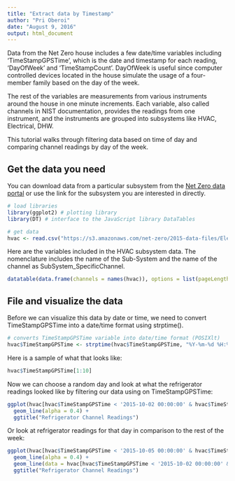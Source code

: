 ```yaml
---
title: "Extract data by Timestamp"
author: "Pri Oberoi"
date: "August 9, 2016"
output: html_document
---
```


Data from the Net Zero house includes a few date/time variables including 'TimeStampGPSTime', which is the date and timestamp for each reading, 'DayOfWeek' and 'TimeStampCount'. DayOfWeek is useful since computer controlled devices located in the house simulate the usage of a four-member family based on the day of the week.

The rest of the variables are measurements from various instruments around the house in one minute increments. Each variable, also called channels in  NIST documentation, provides the readings from one instrument, and the instruments are grouped into subsystems like HVAC, Electrical, DHW.

This tutorial walks through filtering data based on time of day and comparing channel readings by day of the week.

## Get the data you need

You can download data from a particular subsystem from the [Net Zero data portal](http://commercedataservice.github.io/NZERTF/) or use the link for the subsystem you are interested in directly.

```r
# load libraries
library(ggplot2) # plotting library
library(DT) # interface to the JavaScript library DataTables

# get data
hvac <- read.csv("https://s3.amazonaws.com/net-zero/2015-data-files/ElecEnergy.csv", header=TRUE, na.strings=c("NA", "NULL", "", " "))

```

Here are the variables included in the HVAC subsystem data. The nomenclature includes the name of the Sub-System and the name of the channel as SubSystem_SpecificChannel.
```r
datatable(data.frame(channels = names(hvac)), options = list(pageLength = 20))
```

## File and visualize the data

Before we can visualize this data by date or time, we need to convert TimeStampGPSTime into a date/time format using strptime().
```r
# converts TimeStampGPSTime variable into date/time format (POSIXlt)
hvac$TimeStampGPSTime <- strptime(hvac$TimeStampGPSTime, "%Y-%m-%d %H:%M:%S")
```
Here is a sample of what that looks like:
```r
hvac$TimeStampGPSTime[1:10]
```
Now we can choose a random day and look at what the refrigerator readings looked like by filtering our data using on TimeStampGPSTime:
```r
ggplot(hvac[hvac$TimeStampGPSTime < '2015-10-02 00:00:00' & hvac$TimeStampGPSTime > '2015-10-01 00:00:00',], aes(x = TimeStampGPSTime, y = ElecEnergy_RPBA8Refrigerator)) +
  geom_line(alpha = 0.4) +
  ggtitle("Refrigerator Channel Readings")
```
Or look at refrigerator readings for that day in comparison to the rest of the week:
```r
ggplot(hvac[hvac$TimeStampGPSTime < '2015-10-05 00:00:00' & hvac$TimeStampGPSTime > '2015-09-28 00:00:00',], aes(x = TimeStampGPSTime, y = ElecEnergy_RPBA8Refrigerator)) +
  geom_line(alpha = 0.4) +
  geom_line(data = hvac[hvac$TimeStampGPSTime < '2015-10-02 00:00:00' & hvac$TimeStampGPSTime > '2015-10-01 00:00:00',], alpha = 0.4, color = "blue") +
  ggtitle("Refrigerator Channel Readings")
```

